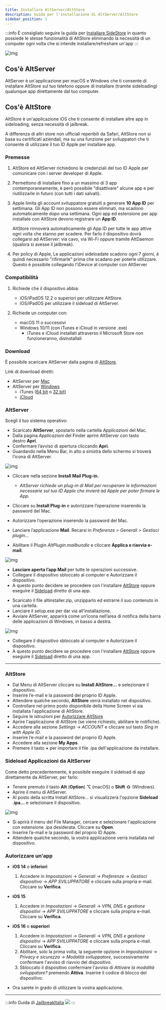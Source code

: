 ```yaml
---
title: Installare AltServer/AltStore
description: Guida per l'installazione di AltServer/AltStore
sidebar_position: 1
---
```



:::info
È consigliato seguire la guida per [Installare SideStore](sidestore.mdx) in quanto possiede le stesse funzionalità di AltStore eliminando la necessità di un computer ogni volta che si intende installare/refreshare un'app
:::

![img](https://telegra.ph/file/43388be4a77e3ead5a11e.png)

## Cos'è AltServer

AltServer è un'applicazione per macOS e Windows che ti consente di installare AltStore sul tuo telefono oppure di installare (tramite sideloading) qualunque app direttamente dal tuo computer.

## Cos'è AltStore

AltStore è un'applicazione iOS che ti consente di installare altre app in sideloading, senza necessità di jailbreak.

A differenza di altri store non ufficiali reperibili da Safari, AltStore non si basa su certificati aziendali, ma su una funzione per sviluppatori che ti consente di utilizzare il tuo ID Apple per installare app.

### Premesse

1. AltStore ed AltServer richiedono le credenziali del tuo ID Apple per comunicare con i server developer di Apple.

2. Permettono di installare fino a un massimo di 3 app contemporaneamente, è però possibile "disattivare" alcune app e per riutilizzarle in futuro (con tutti i dati salvati).

3. Apple limita gli account sviluppatore gratuiti a generare **10 App ID** per settimana. Gli App ID non possono essere eliminati, ma scadono automaticamente dopo una settimana. Ogni app ed estensione per app installate con AltStore devono registrare un **App ID**.

    AltStore rinnoverà automaticamente gli App ID per tutte le app attive ogni volta che stanno per scadere. Per farlo il dispositivo dovrà collegarsi ad AltServer: via cavo, via Wi-Fi oppure tramite AltDaemon (qualora si avesse il jailbreak).

4. Per policy di Apple, Le applicazioni sideloadate scadono ogni 7 giorni, è quindi necessario "rifirmarle" prima che scadano per poterle utilizzare. Questo è possibile collegando l'iDevice al computer con AltServer

### Compatibilità

1. Richiede che il dispositivo abbia: 
    - iOS/iPadOS 12.2 o superiori per utilizzare AltStore.
    - iOS/iPadOS per utilizzare il sideload di AltServer.

2. Richiede un computer con:
    - macOS 11 o successivi
    - Windows 10/11 (con iTunes e iCloud in versione .exe)
        - iTunes e iCloud installati attraverso il Microsoft Store non funzioneranno, disinstallali

### Download

È possibile scaricare AltServer dalla pagina di [AltStore](https://altstore.io/).

Link di download diretti:

- AltServer per [Mac](https://cdn.altstore.io/file/altstore/altserver.zip)
- AltServer per [Windows](https://cdn.altstore.io/file/altstore/altinstaller.zip)
    - iTunes ([64 bit](https://www.apple.com/itunes/download/win64) o [32 bit](https://www.apple.com/itunes/download/win32))
    - [iCloud](https://updates.cdn-apple.com/2020/windows/001-39935-20200911-1A70AA56-F448-11EA-8CC0-99D41950005E/iCloudSetup.exe)

### AltServer

Scegli il tuo sistema operativo:

<Tabs>
  <TabItem value="macOS" label="macOS" default>

  * Scaricato **AltServer**, spostarlo nella cartella *Applicazioni* del Mac. 
  * Dalla pagina *Applicazioni* del Finder aprire AltServer con tasto destro **Apri**. 
  * Confermare l’avviso di apertura cliccando **Apri**.
  * Guardando nella Menu Bar, in alto a sinistra dello schermo si troverà l’icona di AltServer.

  ![img](https://telegra.ph/file/c5d797b6388fcdd7971de.png)

  * Cliccare nella sezione **Install Mail Plug-in.**

    * *AltServer richiede un plug-in di Mail per recuperare le informazioni necessarie sul tuo ID Apple che invierà ad Apple per poter firmare le App.*

  * Cliccare su **Install Plug-in** e autorizzare l’operazione inserendo la password del Mac.
  * Autorizzare l’operazione inserendo la password del Mac.
  * Lanciare l’applicazione **Mail**. Recarsi in *Preferenze > Generali* *> Gestisci plugin…*
  * Abilitare il Plugin *AltPlugin.mailbundle* e cliccare **Applica e riavvia e-mail**.

  ![img](https://telegra.ph/file/f53f15173f6d643636daa.png)

  * **Lasciare aperta l’app Mail** per tutte le operazioni successive. 
  * Collegare il dispositivo sbloccato al computer e Autorizzare il dispositivo. 
  * A questo punto decidere se procedere con l'installare [AltStore](#altstore) oppure eseguire il [Sideload](#sideload-applicazioni-da-altserver) diretto di una app.

  </TabItem>
  <TabItem value="windows" label="Windows">

  * Scaricato il file altinstaller.zip, unzipparlo ed estrarre il suo contenuto in una cartella. 
  * Lanciare il setup.exe per dar via all’installazione.   
  * Avviare AltServer, apparirà come un’icona nell’area di notifica della barra delle applicazioni di Windows, in basso a destra.

  ![img](https://telegra.ph/file/af7fac6f98369ff95becf.png)

  * Collegare il dispositivo sbloccato al computer e Autorizzare il dispositivo. 
  * A questo punto decidere se procedere con l'installare [AltStore](#altstore) oppure eseguire il [Sideload](#sideload-applicazioni-da-altserver) diretto di una app.
  </TabItem>
</Tabs>

---

### AltStore

- Dal Menu di AltServer cliccare su **Install AltStore...** e selezionare il dispositivo.
- Inserire l’e-mail e la password del proprio ID Apple.
- Attendere qualche secondo, **AltStore** verrà installato nel dispositivo.
- Controllare nel primo posto disponibile della Home Screen vi sia installata l'applicazione di AltStore.
- Seguire le istruzioni per [Autorizzare AltStore](#autorizzare-unapp)
- Aprire l'applicazione di AltStore (se viene richiesto, abilitare le notifiche).
- Accedere alla sezione *Settings* → *ACCOUNT* e cliccare sul tasto *Sing in with Apple ID*. 
- Inserire l’e-mail e la password del proprio ID Apple.
- Accedere alla sezione **My Apps**.
- Premere il tasto **+** per importare il file .ipa dell'applicazione da installare.

### Sideload Applicazioni da AltServer

Come detto precedentemente, è possibile eseguire il sideload di app direttamente da AltServer, per farlo:

- Tenere premuto il tasto **Alt** (**Option**) **⌥** (macOS) o **Shift** **⇧** (Windows).
- Aprire il menu di AltServer.
- Al posto della scritta Install AltStore... si visualizzerà l'opzione **Sideload .ipa…** e selezionare il dispositivo.

![img](https://telegra.ph/file/d31bbfcc2188408d55146.png)

- Si aprirà il menu del File Manager, cercare e selezionare l'applicazione con estensione .ipa desiderata. Cliccare su **Open**.
- Inserire l’e-mail e la password del proprio ID Apple.
- Attendere qualche secondo, la vostra applicazione verrà installata nel dispositivo. 

### Autorizzare un'app

- **iOS 14** o **inferiori**

    1. Accedere in *Impostazioni* → *Generali* → *Preferenze* → *Gestisci dispositivo* → *APP SVILUPPATORE* e cliccare sulla propria e-mail. Cliccare su **Verifica**.

- **iOS 15**

    1. Accedere in *Impostazioni* → *Generali* → *VPN, DNS e gestione dispositivi* → *APP SVILUPPATORE* e cliccare sulla propria e-mail. Cliccare su **Verifica**.

- **iOS 16** o **superiori**

    1. Accedere in *Impostazioni* → *Generali* → *VPN, DNS e gestione dispositivi* → *APP SVILUPPATORE* e cliccare sulla propria e-mail. Cliccare su **Verifica**.
    2. Abilitare, solo la prima volta, la seguente opzione in *Impostazioni* → *Privacy e sicurezza* → *Modalità sviluppatore*, successivamente confermare l'avviso di riavvio del dispositivo.
    3. Sbloccato il dispositivo confermare l'avviso di *Attivare la modalità sviluppatore?* premendo **Attiva**. Inserire il codice di blocco del dispositivo.

- Ora sarete in grado di utilizzare la vostra applicazione.

---
:::info
Guida di [JailbreakItalia](https://t.me/JailbreakItalia) ![](https://upload.wikimedia.org/wikipedia/commons/thumb/8/82/Telegram_logo.svg/15px-Telegram_logo.svg.png)
:::